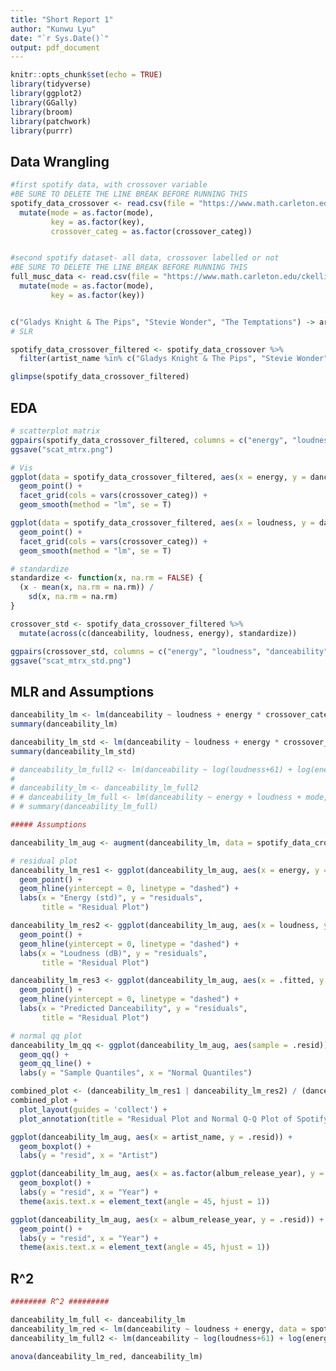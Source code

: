```yaml
---
title: "Short Report 1"
author: "Kunwu Lyu"
date: "`r Sys.Date()`"
output: pdf_document
---
```


```r
knitr::opts_chunk$set(echo = TRUE)
library(tidyverse)
library(ggplot2)
library(GGally)
library(broom)
library(patchwork)
library(purrr)
```

## Data Wrangling
```r
#first spotify data, with crossover variable
#BE SURE TO DELETE THE LINE BREAK BEFORE RUNNING THIS
spotify_data_crossover <- read.csv(file = "https://www.math.carleton.edu/ckelling/regression/report_cross_spotify_data.csv") %>% 
  mutate(mode = as.factor(mode),
         key = as.factor(key),
         crossover_categ = as.factor(crossover_categ))


#second spotify dataset- all data, crossover labelled or not
#BE SURE TO DELETE THE LINE BREAK BEFORE RUNNING THIS
full_musc_data <- read.csv(file = "https://www.math.carleton.edu/ckelling/regression/report_nocross_spotify_data.csv") %>% 
  mutate(mode = as.factor(mode),
         key = as.factor(key))


c("Gladys Knight & The Pips", "Stevie Wonder", "The Temptations") -> artists
# SLR

spotify_data_crossover_filtered <- spotify_data_crossover %>% 
  filter(artist_name %in% c("Gladys Knight & The Pips", "Stevie Wonder", "The Temptations"))

glimpse(spotify_data_crossover_filtered)
```


## EDA

```r
# scatterplot matrix
ggpairs(spotify_data_crossover_filtered, columns = c("energy", "loudness", "danceability"))
ggsave("scat_mtrx.png")

# Vis
ggplot(data = spotify_data_crossover_filtered, aes(x = energy, y = danceability)) + 
  geom_point() + 
  facet_grid(cols = vars(crossover_categ)) +
  geom_smooth(method = "lm", se = T)

ggplot(data = spotify_data_crossover_filtered, aes(x = loudness, y = danceability)) + 
  geom_point() + 
  facet_grid(cols = vars(crossover_categ)) +
  geom_smooth(method = "lm", se = T)
```

```r
# standardize
standardize <- function(x, na.rm = FALSE) {
  (x - mean(x, na.rm = na.rm)) / 
    sd(x, na.rm = na.rm)
}

crossover_std <- spotify_data_crossover_filtered %>% 
  mutate(across(c(danceability, loudness, energy), standardize))

ggpairs(crossover_std, columns = c("energy", "loudness", "danceability"))
ggsave("scat_mtrx_std.png")

```

## MLR and Assumptions
```r
danceability_lm <- lm(danceability ~ loudness + energy * crossover_categ, data = spotify_data_crossover_filtered)
summary(danceability_lm)

danceability_lm_std <- lm(danceability ~ loudness + energy * crossover_categ, data = crossover_std)
summary(danceability_lm_std)

# danceability_lm_full2 <- lm(danceability ~ log(loudness+61) + log(energy+1)*crossover_categ, data = spotify_data_crossover_filtered)
# 
# danceability_lm <- danceability_lm_full2
# # danceability_lm_full <- lm(danceability ~ energy + loudness + mode, data = full_musc_data %>% filter(artist_name %in% artists))
# # summary(danceability_lm_full)

##### Assumptions

danceability_lm_aug <- augment(danceability_lm, data = spotify_data_crossover_filtered)

# residual plot
danceability_lm_res1 <- ggplot(danceability_lm_aug, aes(x = energy, y = .resid)) +
  geom_point() +
  geom_hline(yintercept = 0, linetype = "dashed") +
  labs(x = "Energy (std)", y = "residuals",
       title = "Residual Plot")

danceability_lm_res2 <- ggplot(danceability_lm_aug, aes(x = loudness, y = .resid)) +
  geom_point() +
  geom_hline(yintercept = 0, linetype = "dashed") +
  labs(x = "Loudness (dB)", y = "residuals",
       title = "Residual Plot")

danceability_lm_res3 <- ggplot(danceability_lm_aug, aes(x = .fitted, y = .resid)) +
  geom_point() +
  geom_hline(yintercept = 0, linetype = "dashed") +
  labs(x = "Predicted Danceability", y = "residuals",
       title = "Residual Plot")

# normal qq plot
danceability_lm_qq <- ggplot(danceability_lm_aug, aes(sample = .resid))+
  geom_qq() +
  geom_qq_line() +
  labs(y = "Sample Quantiles", x = "Normal Quantiles")

combined_plot <- (danceability_lm_res1 | danceability_lm_res2) / (danceability_lm_res3 | danceability_lm_qq)
combined_plot + 
  plot_layout(guides = 'collect') + 
  plot_annotation(title = "Residual Plot and Normal Q-Q Plot of Spotify MLR")

ggplot(danceability_lm_aug, aes(x = artist_name, y = .resid)) +
  geom_boxplot() + 
  labs(y = "resid", x = "Artist")

ggplot(danceability_lm_aug, aes(x = as.factor(album_release_year), y = .resid)) +
  geom_boxplot() +
  labs(y = "resid", x = "Year") +
  theme(axis.text.x = element_text(angle = 45, hjust = 1))

ggplot(danceability_lm_aug, aes(x = album_release_year, y = .resid)) +
  geom_point() +
  labs(y = "resid", x = "Year") +
  theme(axis.text.x = element_text(angle = 45, hjust = 1))

```


## R^2
```r
######## R^2 #########

danceability_lm_full <- danceability_lm
danceability_lm_red <- lm(danceability ~ loudness + energy, data = spotify_data_crossover_filtered)
danceability_lm_full2 <- lm(danceability ~ log(loudness+61) + log(energy+1)*crossover_categ, data = spotify_data_crossover_filtered)

anova(danceability_lm_red, danceability_lm)
```

